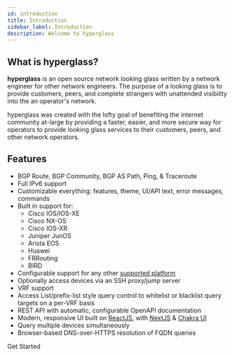 ```yaml
---
id: introduction
title: Introduction
sidebar_label: Introduction
description: Welcome to hyperglass
---
```



## What is hyperglass?

**hyperglass** is an open source network looking glass written by a network engineer for other network engineers. The purpose of a looking glass is to provide customers, peers, and complete strangers with unattended visibility into the an operator's network.

hyperglass was created with the lofty goal of benefiting the internet community at-large by providing a faster, easier, and more secure way for operators to provide looking glass services to their customers, peers, and other network operators.

## Features

- BGP Route, BGP Community, BGP AS Path, Ping, & Traceroute
- Full IPv6 support
- Customizable everything: features, theme, UI/API text, error messages, commands
- Built in support for:
  - Cisco IOS/IOS-XE
  - Cisco NX-OS
  - Cisco IOS-XR
  - Juniper JunOS
  - Arista EOS
  - Huawei
  - FRRouting
  - BIRD
- Configurable support for any other [supported platform](platforms.mdx)
- Optionally access devices via an SSH proxy/jump server
- VRF support
- Access List/prefix-list style query control to whitelist or blacklist query targets on a per-VRF basis
- REST API with automatic, configurable OpenAPI documentation
- Modern, responsive UI built on [ReactJS](https://reactjs.org/), with [NextJS](https://nextjs.org/) & [Chakra UI](https://chakra-ui.com/)
- Query multiple devices simultaneously
- Browser-based DNS-over-HTTPS resolution of FQDN queries

<Link
  className={classnames(
    "button button--outline button--secondary button--lg",
    styles.getStarted
  )}
  to={useBaseUrl("docs/getting-started")}
>
  Get Started
</Link>
